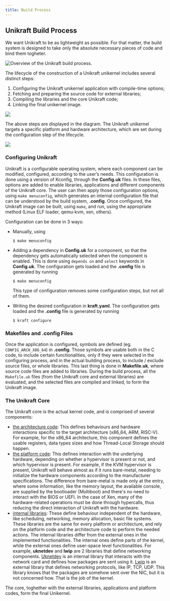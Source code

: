 ```yaml
---
title: Build Process
---
```


## Unikraft Build Process

We want Unikraft to be as lightweight as possible.
For that matter, the build system is designed to take only the absolute necessary pieces of code and bind them togheter.

<Image
  class="max-w-xl mx-auto"
  src="/assets/imgs/unikraft-overview.svg"
  title="Overview of the Unikraft build process."
  position="center"
/>

The lifecycle of the construction of a Unikraft unikernel includes several distinct steps:

1. Configuring the Unikraft unikernel application with compile-time options;
1. Fetching and preparing the source code for external libraries;
1. Compiling the libraries and the core Unikraft code;
1. Linking the final unikernel image.

<Image
  src="/assets/imgs/build_uk.svg"
  description="Steps of the Unikraft build process"
/>

The above steps are displayed in the diagram.
The Unikraft unikernel targets a specific platform and hardware architecture, which are set during the configuration step of the lifecycle.

<Image
  src="/assets/imgs/unikraft-build-process.svg"
  description="The succesion of generated files"
/>

### Configuring Unikraft

Unikraft is a configurable operating system, where each component can be modified, configured, according to the user’s needs.
This configuration is done using a version of Kconfig, through the **Config.uk** files.
In these files, options are added to enable libraries, applications and different components of the Unikraft core.
The user can then apply those configuration options, using `make menuconfig`, which generates an internal configuration file that can be understood by the build system, **.config**.
Once configured, the Unikraft image can be built, using `make`, and run, using the appropriate method (Linux ELF loader, qemu-kvm, xen, others).

Configuration can be done in 3 ways:

* Manually, using

  ```
  $ make menuconfig
  ```

* Adding a dependency in **Config.uk** for a component, so that the dependency gets automatically selected when the component is enabled.
  This is done using `depends on` and `select` keywords in **Config.uk**.
  The configuration gets loaded and the **.config** file is generated by running

  ```
  $ make menuconfig
  ```

  This type of configuration removes some configuration steps, but not all of them.

* Writing the desired configuration in **kraft.yaml**.
  The configuration gets loaded and the **.config** file is generated by running

  ```
  $ kraft configure
  ```

### Makefiles and .config Files

Once the application is configured, symbols are defined (eg. `CONFIG_ARCH_X86_64`) in **.config**.
Those symbols are usable both in the C code, to include certain functionalities, only if they were selected in the configuring process, and in the actual building process, to include / exclude source files, or whole libraries.
This last thing is done in **Makefile.uk**, where source code files are added to libraries.
During the build process, all the `Makefile.uk` files (from the Unikraft core and external libraries) are evaluated, and the selected files are compiled and linked, to form the Unikraft image.

### The Unikraft Core

The Unikraft core is the actual kernel code, and is comprised of several components:

* [the architecture code](https://github.com/unikraft/unikraft/tree/staging/arch):
  This defines behaviours and hardware interactions specific to the target architecture (x86_64, ARM, RISC-V).
  For example, for the x86_64 architecture, this component defines the usable registers, data types sizes and how Thread-Local Storage should happen.
* [the platform code](https://github.com/unikraft/unikraft/tree/staging/plat):
  This defines interaction with the underlying hardware, depending on whether a hypervisor is present or not, and which hypervisor is present.
  For example, if the KVM hypervisor is present, Unikraft will behave almost as if it runs bare-metal, needing to initialize the hardware components according to the manufacturer specifications.
  The difference from bare-metal is made only at the entry, where some information, like the memory layout, the available console, are supplied by the bootloader (Multiboot) and there's no need to interact with the BIOS or UEFI.
  In the case of Xen, many of the hardware-related operations must be done through hypercalls, thus reducing the direct interaction of Unikraft with the hardware.
 * [internal libraries](https://github.com/unikraft/unikraft/tree/staging/lib):
  These define behaviour independent of the hardware, like scheduling, networking, memory allocation, basic file systems.
  These libraries are the same for every platform or architecture, and rely on the platform code and the architecture code to perform the needed actions.
  The internal libraries differ from the external ones in the implemented functionalities.
  The internal ones define parts of the kernel, while the external ones define user-space level functionalities.
  For example, **uknetdev** and **lwip** are 2 libraries that define networking components.
  [Uknetdev](https://github.com/unikraft/unikraft/tree/staging/lib/uknetdev) is an internal library that interacts with the network card and defines how packages are sent using it.
  [Lwip](https://github.com/unikraft/lib-lwip) is an external library that defines networking protocols, like IP, TCP, UDP.
  This library knows that the packages are somehow sent over the NIC, but it is not concerned how.
  That is the job of the kernel.

The core, toghether with the external libraries, applications and platform codes, form the final Unikernel.
